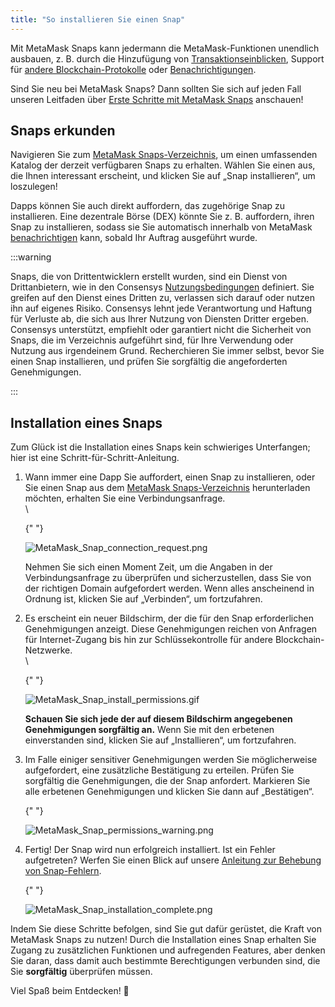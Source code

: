```yaml
---
title: "So installieren Sie einen Snap"
---
```


Mit MetaMask Snaps kann jedermann die MetaMask-Funktionen unendlich ausbauen, z. B. durch die Hinzufügung von [Transaktionseinblicken](/metamask-snaps/what-are-security-snaps), Support für [andere Blockchain-Protokolle](/metamask-snaps/what-are-interoperability-snaps) oder [Benachrichtigungen](/metamask-snaps/what-are-communication-snaps).

Sind Sie neu bei MetaMask Snaps? Dann sollten Sie sich auf jeden Fall unseren Leitfaden über [Erste Schritte mit MetaMask Snaps](/metamask-snaps/getting-started-with-metamask-snaps) anschauen!

## Snaps erkunden

Navigieren Sie zum [MetaMask Snaps-Verzeichnis](https://snaps.metamask.io/?utm_source=metamaskSupport&utm_medium=knowledge-base&utm_campaign=2023_Sep_snaps-launch_content_none), um einen umfassenden Katalog der derzeit verfügbaren Snaps zu erhalten. Wählen Sie einen aus, die Ihnen interessant erscheint, und klicken Sie auf „Snap installieren“, um loszulegen!

Dapps können Sie auch direkt auffordern, das zugehörige Snap zu installieren. Eine dezentrale Börse (DEX) könnte Sie z. B. auffordern, ihren Snap zu installieren, sodass sie Sie automatisch innerhalb von MetaMask [benachrichtigen](/metamask-snaps/what-are-communication-snaps) kann, sobald Ihr Auftrag ausgeführt wurde.

:::warning

Snaps, die von Drittentwicklern erstellt wurden, sind ein Dienst von Drittanbietern, wie in den Consensys [Nutzungsbedingungen](https://consensys.io/terms-of-use/) definiert. Sie greifen auf den Dienst eines Dritten zu, verlassen sich darauf oder nutzen ihn auf eigenes Risiko. Consensys lehnt jede Verantwortung und Haftung für Verluste ab, die sich aus Ihrer Nutzung von Diensten Dritter ergeben. Consensys unterstützt, empfiehlt oder garantiert nicht die Sicherheit von Snaps, die im Verzeichnis aufgeführt sind, für Ihre Verwendung oder Nutzung aus irgendeinem Grund. Recherchieren Sie immer selbst, bevor Sie einen Snap installieren, und prüfen Sie sorgfältig die angeforderten Genehmigungen.

:::

## Installation eines Snaps

Zum Glück ist die Installation eines Snaps kein schwieriges Unterfangen; hier ist eine Schritt-für-Schritt-Anleitung.

1. Wann immer eine Dapp Sie auffordert, einen Snap zu installieren, oder Sie einen Snap aus dem [MetaMask Snaps-Verzeichnis](https://snaps.metamask.io/?utm_source=metamaskSupport&utm_medium=knowledge-base&utm_campaign=2023_Sep_snaps-launch_content_none) herunterladen möchten, erhalten Sie eine Verbindungsanfrage.\
    \

   {" "}

   <div class="center-container">
     <div class="img-small">
       <img
         src={
           require("../../../../../img/metamask-snaps/getting-started-with-metamask-snaps/MetaMask_Snap_connection_request.png")
             .default
         }
         alt="MetaMask_Snap_connection_request.png"
       />
     </div>
   </div>

   Nehmen Sie sich einen Moment Zeit, um die Angaben in der Verbindungsanfrage zu überprüfen und sicherzustellen, dass Sie von der richtigen Domain aufgefordert werden. Wenn alles anscheinend in Ordnung ist, klicken Sie auf „Verbinden“, um fortzufahren.

2. Es erscheint ein neuer Bildschirm, der die für den Snap erforderlichen Genehmigungen anzeigt. Diese Genehmigungen reichen von Anfragen für Internet-Zugang bis hin zur Schlüssekontrolle für andere Blockchain-Netzwerke.\
    \

   {" "}

   <div class="center-container">
     <div class="img-small">
       <img
         src={
           require("../../../../../img/metamask-snaps/how-to-install-a-snap/MetaMask_Snap_install_permissions.gif")
             .default
         }
         alt="MetaMask_Snap_install_permissions.gif"
       />
     </div>
   </div>

   **Schauen Sie sich jede der auf diesem Bildschirm angegebenen Genehmigungen sorgfältig an.** Wenn Sie mit den erbetenen einverstanden sind, klicken Sie auf „Installieren“, um fortzufahren.

3. Im Falle einiger sensitiver Genehmigungen werden Sie möglicherweise aufgefordert, eine zusätzliche Bestätigung zu erteilen. Prüfen Sie sorgfältig die Genehmigungen, die der Snap anfordert. Markieren Sie alle erbetenen Genehmigungen und klicken Sie dann auf „Bestätigen“.

   {" "}

   <div class="center-container">
     <div class="img-small">
       <img
         src={
           require("../../../../../img/metamask-snaps/how-to-install-a-snap/MetaMask_Snap_permissions_warning.png")
             .default
         }
         alt="MetaMask_Snap_permissions_warning.png"
       />
     </div>
   </div>

4. Fertig! Der Snap wird nun erfolgreich installiert. Ist ein Fehler aufgetreten? Werfen Sie einen Blick auf unsere [Anleitung zur Behebung von Snap-Fehlern](/metamask-snaps/how-to-troubleshoot-snap-issues).

   {" "}

   <div class="center-container">
     <div class="img-small">
       <img
         src={
           require("../../../../../img/metamask-snaps/how-to-install-a-snap/MetaMask_Snap_installation_complete.png")
             .default
         }
         alt="MetaMask_Snap_installation_complete.png"
       />
     </div>
   </div>

Indem Sie diese Schritte befolgen, sind Sie gut dafür gerüstet, die Kraft von MetaMask Snaps zu nutzen! Durch die Installation eines Snap erhalten Sie Zugang zu zusätzlichen Funktionen und aufregenden Features, aber denken Sie daran, dass damit auch bestimmte Berechtigungen verbunden sind, die Sie **sorgfältig** überprüfen müssen.

Viel Spaß beim Entdecken! 🚀
